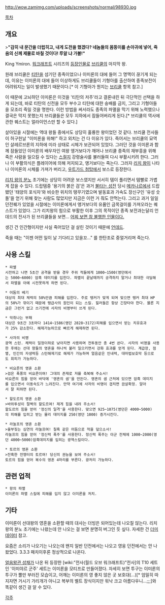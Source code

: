 http://wow.zamimg.com/uploads/screenshots/normal/98930.jpg

[[목차]]

== 개요 ==
>'''"감히 내 문간을 더럽히고, 내게 도전을 했겠다? 네놈들의 몸뚱이를 손아귀에 넣어, 죽음의 신께 제물로 바칠 것이다! 루알 냐 가볼!"'''

King Ymiron. [[워크래프트]] 시리즈의 [[워크래프트/등장인물|등장인물]]로 [[브리쿨]]의 마지막 왕.

원래 브리쿨은 [[티탄(워크래프트)|티탄]]을 섬기던 종족이었으나 이미론의 대에 들어 그 명맥이 끊기게 되는데, 이유는 이미론의 대에 들어 이상하게도 브리쿨들이 기형아를 출산하여 종족보전이 어려워지는 일이 발생했기 때문이다.[* 이 기형아가 뭔지는 [[브리쿨]] 항목 참고.]

이 때문에 고뇌하던 이미론은 이것을 '티탄의 저주'라고 결론내린 뒤 극단적인 선택을 하게 되는데, 바로 티탄의 신전을 모두 부수고 티탄에 대한 숭배를 금지, 그리고 기형아들을 모조리 죽일 것을 명한다. 이런 방법을 써서라도 종족의 파멸을 막기 위해 노력했으나 결국은 막지 못했는지 브리쿨들은 모두 지하에서 잠들어버리게 된다.[* 브리쿨의 역사에 관한 퀘스트는 얼라이언스만 할 수 있다.]

살아있을 시절에는 역대 왕들 중에서도 상당히 훌륭한 왕이었던 것 같다. 브리쿨 전사들이 허구헌날 "이미론을 위해!" 하고 외치는 건 다 이유가 있다. 죽어서는 브리쿨의 묘역인 살레르브론의 지하에 미라 상태로 시체가 보관되어 있었다. 그러던 것을 이미론과 함께 잠들었던 이미론의 배우자인 여왕 앵거보다가 깨어나 브리쿨 종족의 재부흥을 위해 죽은 사람을 일으킬 수 있다는 [[스컬지]] 강령술사를 불러들여 다시 부활시키려 한다. 그러나 이 부활의식은 플레이어에 의해 저지되고, 앵거보다는 죽는다. 그러자 [[리치 왕]]이 나타나 이미론의 시체를 가져가 버리고, [[우트가드 첨탑]]에서 보스로 등장한다.

[[리치 왕의 분노]] 초기에는 상당히 어려운 보스였지만 서서히 템이 풀리면서 템빨로 가볍게 잡을 수 있다. 드랍템중 '용기의 붉은 검'은 과거 [[불타는 성전]] 당시 [[메카나르]]에서 드랍됐던 '태양의 포식자'와 비슷한 위치의 탱무기였으며 발동효과 가속도 장신구인 '유성 숫돌'을 얻기 위해 찾는 사람도 많았지만 지금은 이런 거 줘도 안먹는다. 그리고 과거 일일 던전퀘가 있었을 시절에는 이미론에게서 앵거보다의 유품인 금목걸이를 가져오라는 퀘스트가 있었다. 그가 리치왕의 힘으로 부활한 이후 그의 목적이던 종족 보전과는달리 언데드의 전사가 된 브리쿨들을 보면... [http://www.inven.co.kr/board/powerbbs.php?come_idx=2117&query=view&p=2&my=&category=&sort=PID&orderby=&where=&name=&subject=&content=&keyword=&sterm=&iskin=&l=967 어찌 보면 참 불행한 인물이다.]

생긴 건 인간형이지만 사실 죽어있던 걸 살린 것이기 때문에 [[언데드]].

죽을 때는 "이젠 어떤 일이 날 기다리고 있을꼬..." 를 한탄조로 중얼거리며 죽는다.

== 사용 스킬 ==
 * 파멸
 시전하고 나면 5초간 공격을 받을 경우 주위 적들에게 1000~1500(영던에서는 5000~6000) 암흑 데미지를 입힌다. 파멸이 끝날때까지 공격하지 말거나 최대한 극딜해서 파멸을 아예 시전못하게 하면 된다.

 * 어둠의 베기
 대상의 최대 체력의 50%만큼 피해를 입힌다. 주로 탱커가 맞게 되며 맞으면 탱커 최대 HP의 50%가 깎이기 때문에 탱급사의 원인이 되는 스킬. 힐러들은 항상 긴장타야 한다. 물론 지금은 그런거 없고 쓰기전에 사자의 비명부터 쓰게 된다.

 * 악취나는 부패
 대상은 9초간 3초마다 1414~1586(영던 2828~3172)피해를 입으면서 받는 치유효과가 25% 감소한다. 해제가능하므로 빠르게 해제하면 된다.

 * 사자의 비명
 광역 스턴. 체력이 일정이하로 낮아지면 사용하며 전투동안 총 4번 쓴다. 사자의 비명을 사용한 후에는 선대 왕들의 영혼을 하나씩 불러 일으키면서 강화 효과를 얻게 된다. 계급장, 점멸, 인간의 자생력등 스턴해제기로 해제가 가능하며 얼음같은 인내력, 대마법보호막 등으로도 회피가 가능하다.

 * 비요른의 영혼 소환
 >검은 폭풍의 비요른이여! 그대의 존재로 저를 축복해 주소서!
 비요른의 힘을 얻어 바닥에 '영혼의 샘'을 만든다. 영혼의 샘 근처에 있으면 암흑 데미지를 입으면서 이동속도가 느려진다. 만약 여기에 사자의 비명이 겹치면 끔살확정. 알아서 잘 피하면 된다.   

 * 할도르의 영혼 소환
 >바위투성이 절벽의 할도르여! 제게 힘을 내려 주소서!
 할도르의 힘을 얻어 '정신의 일격'을 사용한다. 맞으면 925~1075(영던은 4000~5000)의 피해를 입히고 받는 물리 데미지를 250(영던 1000) 증가시킨다. 

 * 라눌프의 영혼 소환
 >울부짖는 심연의 라눌프여! 칠흑 같은 어둠으로 적을 덮으소서!
 라눌프의 힘을 얻어 '정신력 폭주'를 사용한다. 정신력 폭주는 아군 전체에 1000~2000(영던 4000~5000)암흑데미지를 입히는 광역스킬이다.

 * 토르의 영혼 소환
 >잔혹한 전쟁터의 토르여! 당신의 권능을 보여 주소서!
 토르의 힘을 얻어 복수의 영혼 4마리를 부른다. 광처리 가능하다.

== 관련 업적 ==
 * 왕의 파멸
 이미론의 파멸 스킬에 피해를 입지 않고 이미론을 처치.

== 기타 ==
이미론이 선대왕의 영혼을 소환할 때의 대사는 더빙은 되어있는데 나오질 않는다. 리치왕의 분노 초기에는 나왔는데 안 나오는 걸 보면 분명히 버그인 듯 싶다. 자세한 건 [[더미 데이터]] 참고.

요즘은 소리가 나오기는 나오는데 왠지 일반 던전에서는 나오고 영웅 던전에서는 안 나왔었다. 3.3.3 패치이후론 정상적으로 나온다.

[[얼음왕관 성채]]가 나온 뒤 등장한 [wiki:"전사(월드 오브 워크래프트)"전사]의 T10 세트인 '이미야르 군주' 세트는 이미론을 모티프로 만들어졌다. 자세히 보면 투구는 이미론의 투구가 뿔만 부러진 모습이고, 어깨는 이미론의 영 좋지 않은 곳 보호대(...)[* 엄밀히 따지자면 거시기 가리개가 아니고 복부의 벨트 장식이지만 워낙 크고 아름다우니...;;;]와 똑같이 생긴 걸 알 수 있다.

[[각주]]

